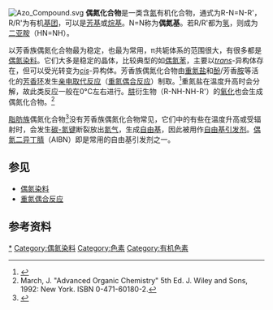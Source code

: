 [[File:Azo_Compound.svg|right]]
'''偶氮化合物'''是一类含[[氮|氮]]有机化合物，通式为R-N=N-R'，R/R'为有机[[基团|基团]]，可以是[[芳基|芳基]]或[[烷基|烷基]]。N=N称为'''偶氮基'''。若R/R'都为[[氢|氢]]，则成为[[二亚胺|二亚胺]]（HN=NH）。

以芳香族偶氮化合物最为稳定，也最为常用，π共轭体系的范围很大，有很多都是[[偶氮染料|偶氮染料]]。它们大多是稳定的晶体，比较典型的如[[偶氮苯|偶氮苯]]，主要以''[[trans|trans]]-''异构体存在，但可以受光转变为''[[cis|cis]]''-异构体。芳香族偶氮化合物由[[重氮盐|重氮盐]]和[[酚|酚]]/芳香[[胺|胺]]等活化的[[芳香环|芳香环]]发生[[亲电取代反应|亲电取代反应]]（[[重氮偶合反应|重氮偶合反应]]）制取。<ref>{{OrgSynth|author=H. T. Clarke and W. R. Kirner|title=Methyl Red|collvol=1|collvolpages=374|year=1941|prep=CV1P0374}}</ref>重氮盐在温度升高时会分解，故此类反应一般在0°C左右进行。[[肼|肼]]衍生物（R-NH-NH-R'）的[[氧化|氧化]]也会生成偶氮化合物。<ref>March, J. "Advanced Organic Chemistry" 5th Ed.  J. Wiley and Sons, 1992: New York.  ISBN 0-471-60180-2.</ref>

[[脂肪族|脂肪族]]偶氮化合物<ref>{{OrgSynth|author=Ohme, R.; Preuschhof, H.; Heyne, H.-U.|title=Azoethane|collvol=6|collvolpages=78|year=1988|prep=CV6P0078}}</ref>没有芳香族偶氮化合物常见，它们中的有些在温度升高或受辐射时，会发生[[碳-氮键|碳-氮键]]断裂放出[[氮气|氮气]]，生成[[自由基|自由基]]，因此被用作[[自由基引发剂|自由基引发剂]]。[[偶氮二异丁腈|偶氮二异丁腈]]（AIBN）即是常用的自由基引发剂之一。

== 参见 ==
* [[偶氮染料|偶氮染料]]
* [[重氮偶合反应|重氮偶合反应]]

==参考资料==
{{reflist}}

{{官能团}}

{{Authority control}}
[[Category:偶氮化合物|*]]
[[Category:偶氮染料|Category:偶氮染料]]
[[Category:色素|Category:色素]]
[[Category:有机色素|Category:有机色素]]